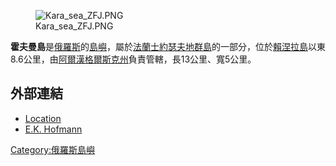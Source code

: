[[Image:Kara_sea_ZFJ.PNG|thumb]]

'''霍夫曼島'''是[[俄羅斯|俄羅斯]]的[[島嶼|島嶼]]，屬於[[法蘭士約瑟夫地群島|法蘭士約瑟夫地群島]]的一部分，位於[[賴涅拉島|賴涅拉島]]以東8.6公里，由[[阿爾漢格爾斯克州|阿爾漢格爾斯克州]]負責管轄，長13公里、寬5公里。

==外部連結==
*[http://islands.unep.ch/CEO.htm Location] {{Wayback|url=http://islands.unep.ch/CEO.htm |date=20131125062100 }}
*[http://webcache.googleusercontent.com/search?q=cache:ENM9KulNEJgJ:www.repository.naturalis.nl/document/43735+hofmann+urals+mineralogist+E.+K.+Hoffman&hl=en&ct=clnk&cd=3 E.K. Hofmann]

{{coord|81|17|N|60|13|E|display=title|region:RU_type:isle_source:GNS-enwiki}}

[[Category:俄羅斯島嶼|Category:俄羅斯島嶼]]
{{Russia-geo-stub}}